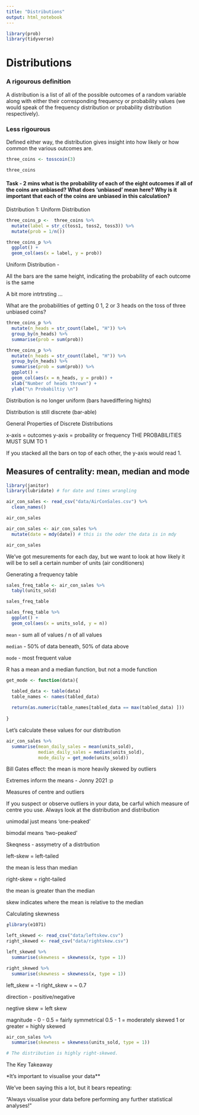 ```yaml
---
title: "Distributions"
output: html_notebook
---
```


```r
library(prob)
library(tidyverse)
```

# Distributions

### A rigourous definition

A distribution is a list of all of the possible outcomes of a random variable along with either their corresponding frequency or probability values (we would speak of the frequency distribution or probability distribution respectively).

### Less rigourous

Defined either way, the distribution gives insight into how likely or how common the various outcomes are.

```r
three_coins <- tosscoin(3)

three_coins
```

#### Task - 2 mins what is the probability of each of the eight outcomes if all of the coins are unbiased? What does ‘unbiased’ mean here? Why is it important that each of the coins are unbiased in this calculation?


Distribution 1: Uniform Distribution
```r
three_coins_p <-  three_coins %>% 
  mutate(label = str_c(toss1, toss2, toss3)) %>% 
  mutate(prob = 1/n())

three_coins_p %>% 
  ggplot() +
  geom_col(aes(x = label, y = prob))
```

Uniform Distribution - 

All the bars are the same height, indicating the probability of each outcome is the same

A bit more intrtrsting ...

What are the probabilities of getting 0 1, 2 or 3 heads on the toss of three unbiased coins? 

```r
three_coins_p %>% 
  mutate(n_heads = str_count(label, "H")) %>% 
  group_by(n_heads) %>% 
  summarise(prob = sum(prob))
```

```r
three_coins_p %>% 
  mutate(n_heads = str_count(label, "H")) %>% 
  group_by(n_heads) %>% 
  summarise(prob = sum(prob)) %>% 
  ggplot() +
  geom_col(aes(x = n_heads, y = prob)) + 
  xlab("Number of heads thrown") + 
  ylab("\n Probabiltiy \n")
```

Distribution is no longer uniform (bars havediffering hights)

Distribution is still discrete (bar-able)

General Properties of Discrete Distributions

x-axis = outcomes
y-axis = probaility or frequency
THE PROBABILITIES MUST SUM TO 1

If you stacked all the bars on top of each other, the y-axis would read 1.


## Measures of centrality: mean, median and mode

```r
library(janitor)
library(lubridate) # for date and times wrangling
```

```r
air_con_sales <- read_csv("data/AirConSales.csv") %>% 
  clean_names()

air_con_sales
```

```r
air_con_sales <- air_con_sales %>% 
  mutate(date = mdy(date)) # this is the oder the data is in mdy

air_con_sales
```

We've got mesurements for each day, but we want to look at how likely it will be to sell a certain number of units (air conditioners)

Generating a frequency table

```r
sales_freq_table <- air_con_sales %>% 
  tabyl(units_sold)

sales_freq_table
```


```r
sales_freq_table %>% 
  ggplot() +
  geom_col(aes(x = units_sold, y = n))
```

`mean` - sum all of values / n of all values

`median` - 50% of data beneath, 50% of data above

`mode` - most frequent value

R has a mean and a median function, but not a mode function


```r
get_mode <- function(data){

  tabled_data <- table(data)
  table_names <- names(tabled_data)
  
  return(as.numeric(table_names[tabled_data == max(tabled_data) ]))
  
}
```

Let's calculate these values for our distribution

```r
air_con_sales %>% 
  summarise(mean_daily_sales = mean(units_sold),
            median_daily_sales = median(units_sold),
            mode_daily = get_mode(units_sold))
```

Bill Gates effect: the mean is more heavily skewed by outliers

Extremes inform the means - Jonny 2021 :p

Measures of centre and outliers

If you suspect or observe outliers in your data, be carful which measure of centre you use. Always look at the distribution and distribution 

unimodal just means ‘one-peaked’

bimodal means ‘two-peaked’


Skeqness - assymetry of a distrbution

left-skew = left-tailed

the mean is less than median

right-skew = right-tailed

the mean is greater than the median

skew indicates where the mean is relative to the median


Calculating skewness
```r
╔library(e1071)
```

```r
left_skewed <- read_csv("data/leftskew.csv")
right_skewed <- read_csv("data/rightskew.csv")

left_skewed %>% 
  summarise(skewness = skewness(x, type = 1))

right_skewed %>% 
  summarise(skewness = skewness(x, type = 1))
```
left_skew = -1
right_skew = ~ 0.7

direction - positive/negative

negtive skew = left skew

magnitude - 
0 - 0.5 = fairly symmetrical
0.5 - 1 = moderately skewed
1 or greater = highly skewed



```r
air_con_sales %>% 
  summarise(skewness = skewness(units_sold, type = 1))

# The distribution is highly right-skewed. 
```

The Key Takeaway

*It's important to visualise your data**

We’ve been saying this a lot, but it bears repeating:

“Always visualise your data before performing any further statistical analyses!” 

